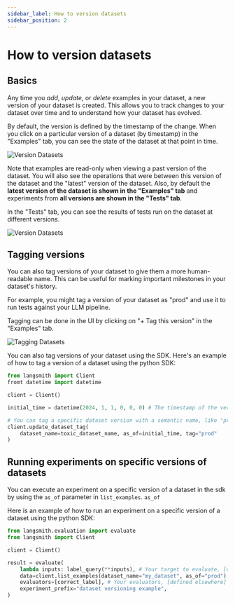 ```yaml
---
sidebar_label: How to version datasets
sidebar_position: 2
---
```


# How to version datasets

## Basics

Any time you _add_, _update_, or _delete_ examples in your dataset, a new version of your dataset is created. This allows you to track changes to your dataset over time and to understand how your dataset has evolved.

By default, the version is defined by the timestamp of the change. When you click on a particular version of a dataset (by timestamp) in the "Examples" tab, you can see the state of the dataset at that point in time.

![Version Datasets](../static/version_dataset.png)

Note that examples are read-only when viewing a past version of the dataset. You will also see the operations that were between this version of the dataset and the "latest" version of the dataset. Also, by default the **latest version of the dataset is shown in the "Examples" tab** and experiments from **all versions are shown in the "Tests" tab**.

In the "Tests" tab, you can see the results of tests run on the dataset at different versions.

![Version Datasets](../static/version_dataset_tests.png)

## Tagging versions

You can also tag versions of your dataset to give them a more human-readable name. This can be useful for marking important milestones in your dataset's history.

For example, you might tag a version of your dataset as "prod" and use it to run tests against your LLM pipeline.

Tagging can be done in the UI by clicking on "+ Tag this version" in the "Examples" tab.

![Tagging Datasets](../static/tag_this_version.png)

You can also tag versions of your dataset using the SDK. Here's an example of how to tag a version of a dataset using the python SDK:

```python
from langsmith import Client
fromt datetime import datetime

client = Client()

initial_time = datetime(2024, 1, 1, 0, 0, 0) # The timestamp of the version you want to tag

# You can tag a specific dataset version with a semantic name, like "prod"
client.update_dataset_tag(
    dataset_name=toxic_dataset_name, as_of=initial_time, tag="prod"
)
```

## Running experiments on specific versions of datasets

You can execute an experiment on a specific version of a dataset in the sdk by using the `as_of` parameter in `list_examples`. `as_of`

Here is an example of how to run an experiment on a specific version of a dataset using the python SDK:

```python
from langsmith.evaluation import evaluate
from langsmith import Client

client = Client()

result = evaluate(
    lambda inputs: label_query(**inputs), # Your target to evaluate, [defined elsewhere]
    data=client.list_examples(dataset_name="my_dataset", as_of="prod"),
    evaluators=[correct_label], # Your evaluators, [defined elsewhere]
    experiment_prefix="dataset versioning example",
)
```
